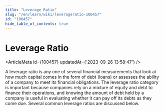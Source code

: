 ```yaml
---
title: "Leverage Ratio"
slug: "/en/learn/wiki/leverageratio-100457"
id: "100457"
hide_table_of_contents: true
---
```



# Leverage Ratio

<ArticleMeta id={100457} updatedAt={'2023-09-26 13:58:47'} />
<div className='border-solid border-b border-t-0 my-4 border-[var(--ifm-color-gray-300)]' />

A leverage ratio is any one of several financial measurements that look at how much capital comes in the form of debt (loans) or assesses the ability of a company to meet its financial obligations. The leverage ratio category is important because companies rely on a mixture of equity and debt to finance their operations, and knowing the amount of debt held by a company is useful in evaluating whether it can pay off its debts as they come due. Several common leverage ratios are discussed below.
